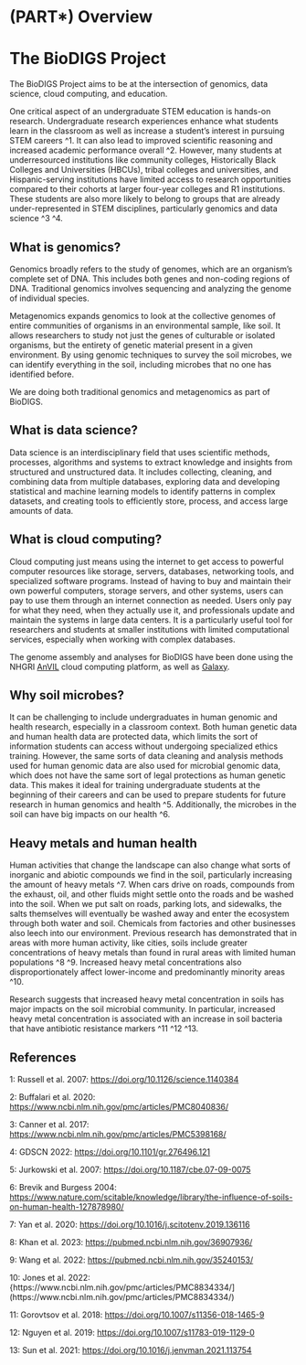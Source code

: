 
# (PART\*) Overview {-}

# The BioDIGS Project

The BioDIGS Project aims to be at the intersection of genomics, data science, cloud computing, and education.

One critical aspect of an undergraduate STEM education is hands-on research. Undergraduate research experiences enhance what students learn in the classroom as well as increase a student's interest in pursuing STEM careers ^1. It can also lead to improved scientific reasoning and increased academic performance overall ^2. However, many students at underresourced institutions like community colleges, Historically Black Colleges and Universities (HBCUs), tribal colleges and universities, and Hispanic-serving institutions have limited access to research opportunities compared to their cohorts at larger four-year colleges and R1 institutions. These students are also more likely to belong to groups that are already under-represented in STEM disciplines, particularly genomics and data science ^3 ^4.

## What is genomics?

Genomics broadly refers to the study of genomes, which are an organism's complete set of DNA. This includes both genes and non-coding regions of DNA. Traditional genomics involves sequencing and analyzing the genome of individual species.

Metagenomics expands genomics to look at the collective genomes of entire communities of organisms in an environmental sample, like soil. It allows researchers to study not just the genes of culturable or isolated organisms, but the entirety of genetic material present in a given environment. By using genomic techniques to survey the soil microbes, we can identify everything in the soil, including microbes that no one has identified before.

We are doing both traditional genomics and metagenomics as part of BioDIGS.

## What is data science?

Data science is an interdisciplinary field that uses scientific methods, processes, algorithms and systems to extract knowledge and insights from structured and unstructured data. It includes collecting, cleaning, and combining data from multiple databases, exploring data and developing statistical and machine learning models to identify patterns in complex datasets, and creating tools to efficiently store, process, and access large amounts of data.

## What is cloud computing?

Cloud computing just means using the internet to get access to powerful computer resources like storage, servers, databases, networking tools, and specialized software programs. Instead of having to buy and maintain their own powerful computers, storage servers, and other systems, users can pay to use them through an internet connection as needed. Users only pay for what they need, when they actually use it, and professionals update and maintain the systems in large data centers. It is a particularly useful tool for researchers and students at smaller institutions with limited computational services, especially when working with complex databases.

The genome assembly and analyses for BioDIGS have been done using the NHGRI [AnVIL](https://anvilproject.org/) cloud computing platform, as well as [Galaxy](usegalaxy.org). 

## Why soil microbes?

It can be challenging to include undergraduates in human genomic and health research, especially in a classroom context. Both human genetic data and human health data are protected data, which limits the sort of information students can access without undergoing specialized ethics training. However, the same sorts of data cleaning and analysis methods used for human genomic data are also used for microbial genomic data, which does not have the same sort of legal protections as human genetic data. This makes it ideal for training undergraduate students at the beginning of their careers and can be used to prepare students for future research in human genomics and health ^5. Additionally, the microbes in the soil can have big impacts on our health ^6.

## Heavy metals and human health

Human activities that change the landscape can also change what sorts of inorganic and abiotic compounds we find in the soil, particularly increasing the amount of heavy metals ^7. When cars drive on roads, compounds from the exhaust, oil, and other fluids might settle onto the roads and be washed into the soil. When we put salt on roads, parking lots, and sidewalks, the salts themselves will eventually be washed away and enter the ecosystem through both water and soil. Chemicals from factories and other businesses also leech into our environment. Previous research has demonstrated that in areas with more human activity, like cities, soils include greater concentrations of heavy metals than found in rural areas with limited human populations ^8 ^9. Increased heavy metal concentrations also disproportionately affect lower-income and predominantly minority areas ^10.

Research suggests that increased heavy metal concentration in soils has major impacts on the soil microbial community. In particular, increased heavy metal concentration is associated with an increase in soil bacteria that have antibiotic resistance markers ^11 ^12 ^13.

## References

1: Russell et al. 2007: [https://doi.org/10.1126/science.1140384](https://doi.org/10.1126/science.1140384)

2: Buffalari et al. 2020: [https://www.ncbi.nlm.nih.gov/pmc/articles/PMC8040836/](https://www.ncbi.nlm.nih.gov/pmc/articles/PMC8040836/)

3: Canner et al. 2017: [https://www.ncbi.nlm.nih.gov/pmc/articles/PMC5398168/](https://www.ncbi.nlm.nih.gov/pmc/articles/PMC5398168/)

4: GDSCN 2022: [https://doi.org/10.1101/gr.276496.121](https://doi.org/10.1101/gr.276496.121)

5: Jurkowski et al. 2007: [https://doi.org/10.1187/cbe.07-09-0075](https://doi.org/10.1187/cbe.07-09-0075)

6: Brevik and Burgess 2004: [https://www.nature.com/scitable/knowledge/library/the-influence-of-soils-on-human-health-127878980/](https://www.nature.com/scitable/knowledge/library/the-influence-of-soils-on-human-health-127878980/)

7: Yan et al. 2020: [https://doi.org/10.1016/j.scitotenv.2019.136116](https://doi.org/10.1016/j.scitotenv.2019.136116)

8: Khan et al. 2023: [https://pubmed.ncbi.nlm.nih.gov/36907936/](https://pubmed.ncbi.nlm.nih.gov/36907936/)

9: Wang et al. 2022: [https://pubmed.ncbi.nlm.nih.gov/35240153/](https://pubmed.ncbi.nlm.nih.gov/35240153/)

10: Jones et al. 2022: {https://www.ncbi.nlm.nih.gov/pmc/articles/PMC8834334/](https://www.ncbi.nlm.nih.gov/pmc/articles/PMC8834334/)

11: Gorovtsov et al. 2018: [https://doi.org/10.1007/s11356-018-1465-9](https://doi.org/10.1007/s11356-018-1465-9)

12: Nguyen et al. 2019: [https://doi.org/10.1007/s11783-019-1129-0](https://doi.org/10.1007/s11783-019-1129-0)

13: Sun et al. 2021: [https://doi.org/10.1016/j.jenvman.2021.113754](https://doi.org/10.1016/j.jenvman.2021.113754)

